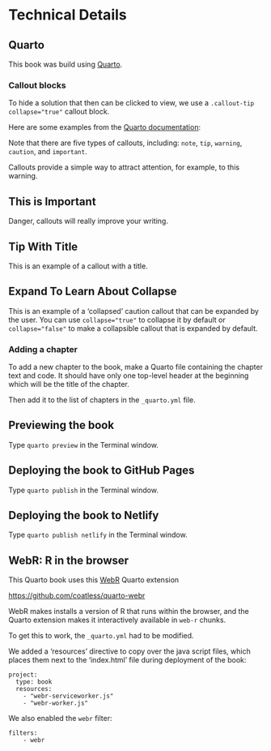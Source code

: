 # Technical Details

## Quarto

This book was build using [Quarto](https://quarto.org).

### Callout blocks

To hide a solution that then can be clicked to view, we use a `.callout-tip collapse="true"` callout block.

Here are some examples from the [Quarto documentation](https://quarto.org/docs/authoring/callouts.html):

::: callout-note
Note that there are five types of callouts, including: `note`, `tip`, `warning`, `caution`, and `important`.
:::

::: callout-warning
Callouts provide a simple way to attract attention, for example, to this warning.
:::

::: callout-important
## This is Important

Danger, callouts will really improve your writing.
:::

::: callout-tip
## Tip With Title

This is an example of a callout with a title.
:::

::: {.callout-caution collapse="true"}
## Expand To Learn About Collapse

This is an example of a 'collapsed' caution callout that can be expanded by the user. You can use `collapse="true"` to collapse it by default or `collapse="false"` to make a collapsible callout that is expanded by default.
:::


### Adding a chapter

To add a new chapter to the book, make a Quarto file containing the chapter text and code.  It should have only one top-level header at the beginning which will be the title of the chapter.  

Then add it to the list of chapters in the `_quarto.yml` file.

## Previewing the book

Type `quarto preview` in the Terminal window.

## Deploying the book to GitHub Pages

Type `quarto publish` in the Terminal window.

## Deploying the book to Netlify

Type `quarto publish netlify` in the Terminal window.


## WebR: R in the browser

This Quarto book uses this [WebR](https://docs.r-wasm.org/webr/latest/) Quarto extension

<https://github.com/coatless/quarto-webr>

WebR makes installs a version of R that runs within the browser, and the Quarto extension makes it interactively available in `web-r` chunks.

To get this to work, the `_quarto.yml` had to be modified.

We added a 'resources' directive to copy over the java script files, which places them next to the 'index.html' file during deployment of the book:

```
project:
  type: book
  resources: 
    - "webr-serviceworker.js"
    - "webr-worker.js" 
```

We also enabled the `webr` filter:

```
filters:
    - webr
```    
